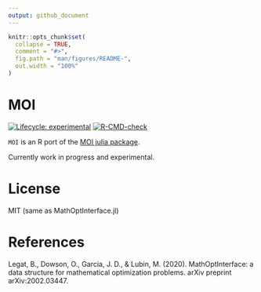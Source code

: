 ```yaml
---
output: github_document
---
```


<!-- README.md is generated from README.Rmd. Please edit that file -->

```r
knitr::opts_chunk$set(
  collapse = TRUE,
  comment = "#>",
  fig.path = "man/figures/README-",
  out.width = "100%"
)
```
# MOI

<!-- badges: start -->
[![Lifecycle: experimental](https://img.shields.io/badge/lifecycle-experimental-orange.svg)](https://www.tidyverse.org/lifecycle/#experimental)
[![R-CMD-check](https://github.com/r-opt/MOI/workflows/R-CMD-check/badge.svg)](https://github.com/r-opt/MOI/actions)
<!-- badges: end -->

`MOI` is an R port of the [MOI julia package](https://github.com/JuliaOpt/MathOptInterface.jl). 

Currently work in progress and experimental.

# License

MIT (same as MathOptInterface.jl)

# References

Legat, B., Dowson, O., Garcia, J. D., & Lubin, M. (2020). MathOptInterface: a data structure for mathematical optimization problems. arXiv preprint arXiv:2002.03447.
